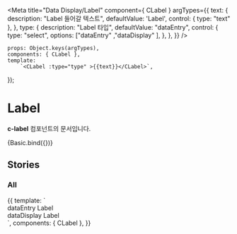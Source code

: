 
<Meta
    title="Data Display/Label"
    component={ CLabel }
    argTypes={{
        text: {
            description: "Label 들어갈 텍스트",
            defaultValue: 'Label',
            control: { type: "text" },
        },
        type: {
            description: "Label 타입",
            defaultValue: "dataEntry",
            control: {
                type: "select",
                options: ["dataEntry" ,"dataDisplay" ],
            },
        },
    }}
/>

    props: Object.keys(argTypes),
    components: { CLabel },
    template:
        `<CLabel :type="type" >{{text}}</CLabel>`,
});

# Label

**c-label** 컴포넌트의 문서입니다.

<Story name="Basic" height="100px">
    {Basic.bind({})}
</Story>

<ArgsTable story="Basic" />


## Stories
### All
<Canvas>
    <Story name="All" height="100px">
        {{
            template: `
                <div>
                 <div>
                    <CLabel type="dataEntry" >dataEntry Label</CLabel>
                 </div>
                 <div class="mt-4">
                    <CLabel type="dataDisplay" >dataDisplay Label</CLabel>
                 </div>
                </div>
        `,
            components: { CLabel },
        }}
    </Story>
</Canvas>

